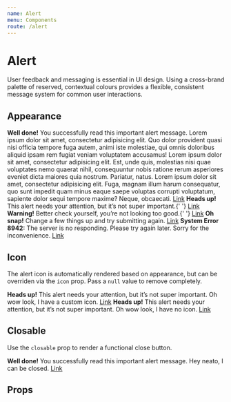 ```yaml
---
name: Alert
menu: Components
route: /alert
---
```



# Alert

User feedback and messaging is essential in UI design. Using a cross-brand palette of reserved, contextual colours provides a flexible, consistent message system for common user interactions.

## Appearance

<Playground>
	<Alert appearance="success">
		<strong>Well done!</strong> You successfully read this important alert message. Lorem ipsum
		dolor sit amet, consectetur adipisicing elit. Quo dolor provident quasi nisi officia tempore
		fuga autem, animi iste molestiae, qui omnis doloribus aliquid ipsam rem fugiat veniam voluptatem
		accusamus! Lorem ipsum dolor sit amet, consectetur adipisicing elit. Est, unde quis, molestias
		nisi quae voluptates nemo quaerat nihil, consequuntur nobis ratione rerum asperiores eveniet
		dicta maiores quia nostrum. Pariatur, natus. Lorem ipsum dolor sit amet, consectetur adipisicing
		elit. Fuga, magnam illum harum consequatur, quo sunt impedit quam minus eaque saepe voluptas
		corrupti voluptatum, sapiente dolor sequi tempore maxime? Neque, obcaecati. <a href="#">Link</a>
	</Alert>
	<Alert>
		<strong>Heads up!</strong> This alert needs your attention, but it’s not super important.{' '}
		<a href="#">Link</a>
	</Alert>
	<Alert appearance="warning">
		<strong>Warning!</strong> Better check yourself, you’re not looking too good.{' '}
		<a href="#">Link</a>
	</Alert>
	<Alert appearance="danger">
		<strong>Oh snap!</strong> Change a few things up and try submitting again. <a href="#">Link</a>
	</Alert>
	<Alert appearance="system">
		<strong>System Error 8942:</strong> The server is no responding. Please try again later. Sorry
		for the inconvenience. <a href="#">Link</a>
	</Alert>
</Playground>

## Icon

The alert icon is automatically rendered based on appearance, but can be overriden via the `icon` prop. Pass a `null` value to remove completely.

<Playground>
	<Alert appearance="information" icon={HelpIcon}>
		<strong>Heads up!</strong> This alert needs your attention, but it’s not super important. Oh wow
		look, I have a custom icon. <a href="#">Link</a>
	</Alert>
	<Alert appearance="information" icon={null}>
		<strong>Heads up!</strong> This alert needs your attention, but it’s not super important. Oh wow
		look, I have no icon. <a href="#">Link</a>
	</Alert>
</Playground>

## Closable

Use the `closable` prop to render a functional close button.

<Playground>
	<Alert appearance="success" closable>
		<strong>Well done!</strong> You successfully read this important alert message. Hey neato, I can
		be closed. <a href="#">Link</a>
	</Alert>
</Playground>

## Props

<Props of={Alert} />
